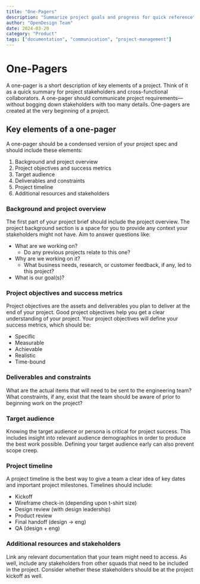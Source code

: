 ```yaml
---
title: "One-Pagers"
description: "Summarize project goals and progress for quick reference"
author: "OpenDesign Team"
date: 2024-03-20
category: "Product"
tags: ["documentation", "communication", "project-management"]
---
```


# One-Pagers

<div class="gradient-panel">
  <p class="text-[17px] leading-7 text-[#1a1f36]">
A one-pager is a short description of key elements of a project. Think of it as a quick summary for project stakeholders and cross-functional collaborators. A one-pager should communicate project requirements—without bogging down stakeholders with too many details. One-pagers are created at the very beginning of a project.
  </p>
</div>

## Key elements of a one-pager

A one-pager should be a condensed version of your project spec and should include these elements:

1. Background and project overview
2. Project objectives and success metrics
3. Target audience
4. Deliverables and constraints
5. Project timeline
6. Additional resources and stakeholders

### Background and project overview

The first part of your project brief should include the project overview. The project background section is a space for you to provide any context your stakeholders might not have. Aim to answer questions like:

- What are we working on?
  - Do any previous projects relate to this one?
- Why are we working on it?
  - What business needs, research, or customer feedback, if any, led to this project?
- What is our goal(s)?

### Project objectives and success metrics

Project objectives are the assets and deliverables you plan to deliver at the end of your project. Good project objectives help you get a clear understanding of your project. Your project objectives will define your success metrics, which should be:

- Specific
- Measurable
- Achievable
- Realistic
- Time-bound

### Deliverables and constraints

What are the actual items that will need to be sent to the engineering team? What constraints, if any, exist that the team should be aware of prior to beginning work on the project?

### Target audience

Knowing the target audience or persona is critical for project success. This includes insight into relevant audience demographics in order to produce the best work possible. Defining your target audience early can also prevent scope creep.

### Project timeline

A project timeline is the best way to give a team a clear idea of key dates and important project milestones. Timelines should include:

- Kickoff
- Wireframe check-in (depending upon t-shirt size)
- Design review (with design leadership)
- Product review
- Final handoff (design → eng)
- QA (design + eng)

### Additional resources and stakeholders

Link any relevant documentation that your team might need to access. As well, include any stakeholders from other squads that need to be included in the project. Consider whether these stakeholders should be at the project kickoff as well.